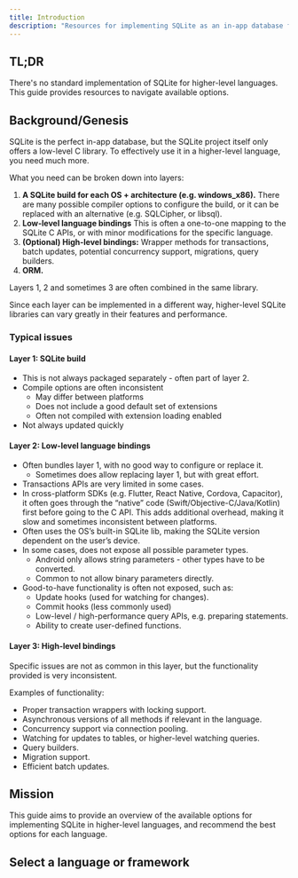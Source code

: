 ```yaml
---
title: Introduction
description: "Resources for implementing SQLite as an in-app database for web, mobile or desktop apps."
---
```


## TL;DR
There's no standard implementation of SQLite for higher-level languages. This guide provides resources to navigate available options.

## Background/Genesis

SQLite is the perfect in-app database, but the SQLite project itself only offers a low-level C library. To effectively use it in a higher-level language, you need much more.

What you need can be broken down into layers:

1. **A SQLite build for each OS + architecture (e.g. windows_x86).** There are many possible compiler options to configure the build, or it can be replaced with an alternative (e.g. SQLCipher, or libsql).
2. **Low-level language bindings** This is often a one-to-one mapping to the SQLite C APIs, or with minor modifications for the specific language.
3. **(Optional) High-level bindings:** Wrapper methods for transactions, batch updates, potential concurrency support, migrations, query builders.
4. **ORM.**

Layers 1, 2 and sometimes 3 are often combined in the same library.

Since each layer can be implemented in a different way, higher-level SQLite libraries can vary greatly in their features and performance.

### Typical issues

#### Layer 1: SQLite build
- This is not always packaged separately - often part of layer 2.
- Compile options are often inconsistent
    - May differ between platforms
    - Does not include a good default set of extensions
    - Often not compiled with extension loading enabled
- Not always updated quickly

#### Layer 2: Low-level language bindings
- Often bundles layer 1, with no good way to configure or replace it.
    - Sometimes does allow replacing layer 1, but with great effort.
- Transactions APIs are very limited in some cases.
- In cross-platform SDKs (e.g. Flutter, React Native, Cordova, Capacitor), it often goes through the “native” code (Swift/Objective-C/Java/Kotlin) first before going to the C API. This adds additional overhead, making it slow and sometimes inconsistent between platforms.
- Often uses the OS’s built-in SQLite lib, making the SQLite version dependent on the user’s device.
- In some cases, does not expose all possible parameter types.
    - Android only allows string parameters - other types have to be converted.
    - Common to not allow binary parameters directly.
- Good-to-have functionality is often not exposed, such as:
    - Update hooks (used for watching for changes).
    - Commit hooks (less commonly used)
    - Low-level / high-performance query APIs, e.g. preparing statements.
    - Ability to create user-defined functions.

#### Layer 3: High-level bindings
Specific issues are not as common in this layer, but the functionality provided is very inconsistent.

Examples of functionality:
- Proper transaction wrappers with locking support.
- Asynchronous versions of all methods if relevant in the language.
- Concurrency support via connection pooling.
- Watching for updates to tables, or higher-level watching queries.
- Query builders.
- Migration support.
- Efficient batch updates.

## Mission

This guide aims to provide an overview of the available options for implementing SQLite in higher-level languages, and recommend the best options for each language.

## Select a language or framework

<CardGroup cols={2}>
  <Card
    title="JavaScript"
    icon="js"
    href="https://localfirstnews.mintlify.app/javascript"
  >
  </Card>
  <Card
    title="React Native"
    icon="react"
    href="https://localfirstnews.mintlify.app/react-native"
  >
  </Card>
</CardGroup>

<CardGroup cols={2}>
  <Card
    title="Flutter"
    icon="flutter"
    href="https://localfirstnews.mintlify.app/flutter"
  >
  </Card>
  <Card
    title="Kotlin Multiplatform"
    icon="k"
    href="https://localfirstnews.mintlify.app/kotlin-multiplatform"
  >
  </Card>
</CardGroup>

